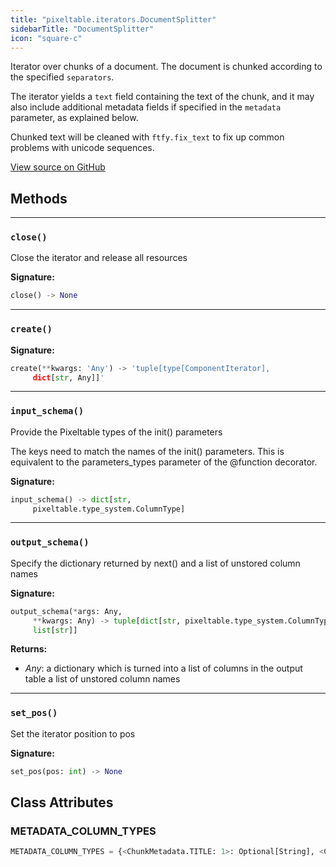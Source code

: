 ```yaml
---
title: "pixeltable.iterators.DocumentSplitter"
sidebarTitle: "DocumentSplitter"
icon: "square-c"
---
```


Iterator over chunks of a document. The document is chunked according to the specified `separators`.

The iterator yields a `text` field containing the text of the chunk, and it may also include additional metadata fields if specified in the `metadata` parameter, as explained below.

Chunked text will be cleaned with `ftfy.fix_text` to fix up common problems with unicode sequences.


<a href="https://github.com/pixeltable/pixeltable/blob/main/pixeltable/iterators/document.py#L90" target="_blank">View source on GitHub</a>

## Methods


---

### `close()`

Close the iterator and release all resources


**Signature:**

```python
close() -> None
```


---

### `create()`

**Signature:**

```python
create(**kwargs: 'Any') -> 'tuple[type[ComponentIterator],
     dict[str, Any]]'
```


---

### `input_schema()`

Provide the Pixeltable types of the init() parameters


The keys need to match the names of the init() parameters. This is equivalent to the parameters_types parameter of the @function decorator.


**Signature:**

```python
input_schema() -> dict[str,
     pixeltable.type_system.ColumnType]
```


---

### `output_schema()`

Specify the dictionary returned by next() and a list of unstored column names


**Signature:**

```python
output_schema(*args: Any,
     **kwargs: Any) -> tuple[dict[str, pixeltable.type_system.ColumnType],
     list[str]]
```

**Returns:**

- *Any*: a dictionary which is turned into a list of columns in the output table a list of unstored column names



---

### `set_pos()`

Set the iterator position to pos


**Signature:**

```python
set_pos(pos: int) -> None
```

## Class Attributes

### METADATA_COLUMN_TYPES

```python
METADATA_COLUMN_TYPES = {<ChunkMetadata.TITLE: 1>: Optional[String], <ChunkMetadata.HEADING: 2>: Optional[Json], <ChunkMetadata.SOURCELINE: 3>: Optional[Int], <ChunkMetadata.PAGE: 4>: Optional[Int], <ChunkMetadata.BOUNDING_BOX: 5>: Optional[Json]}
```

